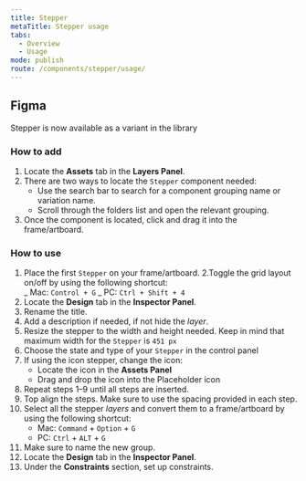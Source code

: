 ```yaml
---
title: Stepper
metaTitle: Stepper usage
tabs:
  - Overview
  - Usage
mode: publish
route: /components/stepper/usage/
---
```


## Figma

Stepper is now available as a variant in the library

### How to add

1. Locate the **Assets** tab in the **Layers Panel**.
2. There are two ways to locate the `Stepper` component needed:
   - Use the search bar to search for a component grouping name or variation name.
   - Scroll through the folders list and open the relevant grouping.
3. Once the component is located, click and drag it into the frame/artboard.

### How to use

1. Place the first `Stepper` on your frame/artboard.
2.Toggle the grid layout on/off by using the following shortcut:  
    _ Mac: `Control + G`
   _ PC: `Ctrl + Shift + 4`
3. Locate the **Design** tab in the **Inspector Panel**.
4. Rename the title.
5. Add a description if needed, if not hide the _layer_.
6. Resize the stepper to the width and height needed. Keep in mind that maximum width for the `Stepper` is `451 px`  
7. Choose the state and type of your `Stepper` in the control panel 
8. If using the icon stepper, change the icon:
   - Locate the icon in the **Assets Panel**
   - Drag and drop the icon into the Placeholder icon
9. Repeat steps 1–9 until all steps are inserted.
10. Top align the steps. Make sure to use the spacing provided in each step.
11. Select all the stepper _layers_ and convert them to a frame/artboard by using the following shortcut:
    - Mac: `Command` + `Option` + `G`
    - PC: `Ctrl` + `ALT` + `G`
12. Make sure to name the new group.
13. Locate the **Design** tab in the **Inspector Panel**.
14. Under the **Constraints** section, set up constraints.
